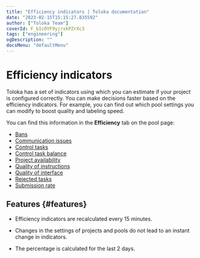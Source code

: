 ```yaml
---
title: "Efficiency indicators | Toloka documentation"
date: "2023-02-15T15:15:27.835592"
author: ["Toloka Team"]
coverId: F_bIcOYF9yjrxkPZrXc3
tags: ["engineering"]
ogDescription: ""
docsMenu: "defaultMenu"
---
```



# Efficiency indicators

Toloka has a set of indicators using which you can estimate if your project is configured correctly. You can make decisions faster based on the efficiency indicators. For example, you can find out which pool settings you can modify to boost quality and labeling speed.

You can find this information in the **Efficiency** tab on the pool page:

- [Bans](/docs/guide/efficiency-metrics/ban-rate)
- [Communication issues](/docs/guide/efficiency-metrics/communication)
- [Control tasks](/docs/guide/efficiency-metrics/control-tasks-share)
- [Control task balance](/docs/guide/efficiency-metrics/control-tasks-balance)
- [Project availability](/docs/guide/efficiency-metrics/available-performers)
- [Quality of instructions](/docs/guide/efficiency-metrics/instruction-quality)
- [Quality of interface](/docs/guide/efficiency-metrics/interface-quality)
- [Rejected tasks](/docs/guide/efficiency-metrics/rejected-tasks)
- [Submission rate](/docs/guide/efficiency-metrics/submitting-tasks)

## Features {#features}

- Efficiency indicators are recalculated every 15 minutes.

- Changes in the settings of projects and pools do not lead to an instant change in indicators.

- The percentage is calculated for the last 2 days.

<ContactGuideSupport/>

